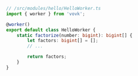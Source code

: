 ```ts
// /src/modules/hello/HelloWorker.ts
import { worker } from 'vovk';

@worker()
export default class HelloWorker {
    static factorize(number: bigint): bigint[] {
        let factors: bigint[] = [];
        // ...

        return factors;
    }
}
```